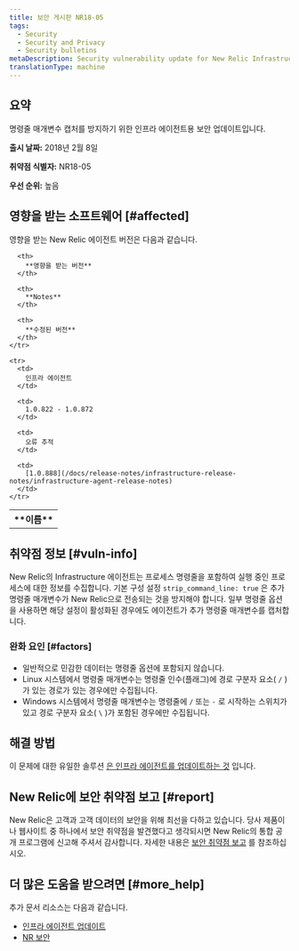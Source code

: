 ```yaml
---
title: 보안 게시판 NR18-05
tags:
  - Security
  - Security and Privacy
  - Security bulletins
metaDescription: Security vulnerability update for New Relic Infrastructure agent.
translationType: machine
---
```


## 요약

명령줄 매개변수 캡처를 방지하기 위한 인프라 에이전트용 보안 업데이트입니다.

**출시 날짜:** 2018년 2월 8일

**취약점 식별자:** NR18-05

**우선 순위:** 높음

## 영향을 받는 소프트웨어 [#affected]

영향을 받는 New Relic 에이전트 버전은 다음과 같습니다.

<table>
  <tbody>
    <tr>
      <th>
        **이름**
      </th>

      <th>
        **영향을 받는 버전**
      </th>

      <th>
        **Notes**
      </th>

      <th>
        **수정된 버전**
      </th>
    </tr>

    <tr>
      <td>
        인프라 에이전트
      </td>

      <td>
        1.0.822 - 1.0.872
      </td>

      <td>
        오류 추적
      </td>

      <td>
        [1.0.888](/docs/release-notes/infrastructure-release-notes/infrastructure-agent-release-notes)
      </td>
    </tr>
  </tbody>
</table>

## 취약점 정보 [#vuln-info]

New Relic의 Infrastructure 에이전트는 프로세스 명령줄을 포함하여 실행 중인 프로세스에 대한 정보를 수집합니다. 기본 구성 설정 `strip_command_line: true` 은 추가 명령줄 매개변수가 New Relic으로 전송되는 것을 방지해야 합니다. 일부 명령줄 옵션을 사용하면 해당 설정이 활성화된 경우에도 에이전트가 추가 명령줄 매개변수를 캡처합니다.

### 완화 요인 [#factors]

* 일반적으로 민감한 데이터는 명령줄 옵션에 포함되지 않습니다.
* Linux 시스템에서 명령줄 매개변수는 명령줄 인수(플래그)에 경로 구분자 요소( `/` )가 있는 경로가 있는 경우에만 수집됩니다.
* Windows 시스템에서 명령줄 매개변수는 명령줄에 `/` 또는 `-` 로 시작하는 스위치가 있고 경로 구분자 요소( `\` )가 포함된 경우에만 수집됩니다.

## 해결 방법

이 문제에 대한 유일한 솔루션 [은 인프라 에이전트를 업데이트하는 것](/docs/infrastructure/new-relic-infrastructure/installation/update-infrastructure-agent) 입니다.

## New Relic에 보안 취약점 보고 [#report]

New Relic은 고객과 고객 데이터의 보안을 위해 최선을 다하고 있습니다. 당사 제품이나 웹사이트 중 하나에서 보안 취약점을 발견했다고 생각되시면 New Relic의 통합 공개 프로그램에 신고해 주셔서 감사합니다. 자세한 내용은 [보안 취약점 보고](/docs/security/new-relic-security/data-privacy/reporting-security-vulnerabilities) 를 참조하십시오.

## 더 많은 도움을 받으려면 [#more_help]

추가 문서 리소스는 다음과 같습니다.

* [인프라 에이전트 업데이트](/docs/infrastructure/new-relic-infrastructure/installation/update-infrastructure-agent)
* [NR 보안](https://newrelic.com/security "링크가 새 창에서 열립니다.")